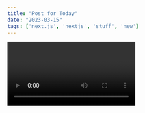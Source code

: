 ```yaml
---
title: "Post for Today"
date: "2023-03-15"
tags: ['next.js', 'nextjs', 'stuff', 'new']
---
```

<Video id="6h"/>
We recommend using Static Generation (with and without data) whenever possible because your page can be built once and served by CDN which makes it much faster than having a server render the page on every request.

```ts
const sum = (num1: number, num2: number): number => {
    return num1 + num2
}

console.log(sum(4, 8)) )
```
 
You can use Static Generation for many types of pages including

-Marketing pages
-Blog posts
-E-commerce product listings
-Help and documentation

You should ask yourself: "Can I pre-render this page ahead of a user's request? If the answer is yes, then you should choose Static Generation.

On the Other hand, Static Generation is not a good idea if you cannot pre-render a page ahead of a user's request. Maybe your page shows frequently updated data, and the pagecontent changes on every request.
<CustomImage src/>
In that case, you can Server-Side Rendering. It will be slower, but the pre-rendered page will always be up-to-date. Or you can skip pre-rendering and use client-side JavaScript to populate data.